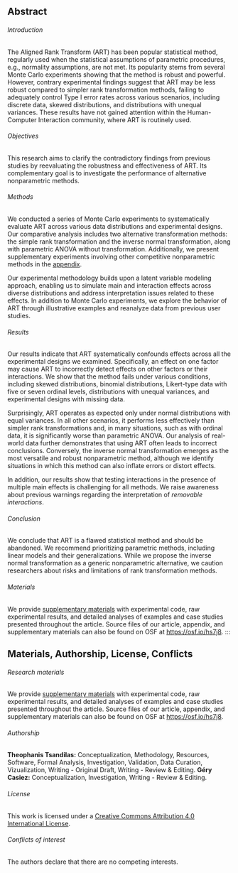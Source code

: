 ## Abstract {.unnumbered}

###### Introduction
The Aligned Rank Transform (ART) has been popular statistical method, regularly used when the statistical assumptions of parametric procedures, e.g., normality assumptions, are not met. Its popularity stems from several Monte Carlo experiments showing that the method is robust and powerful. However, contrary experimental findings suggest that ART may be less robust compared to simpler rank transformation methods, failing to adequately control Type I error rates across various scenarios, including discrete data, skewed distributions, and distributions with unequal variances. These results have not gained attention within the Human-Computer Interaction community, where ART is routinely used.

###### Objectives
This research aims to clarify the contradictory findings from previous studies by reevaluating the robustness and effectiveness of ART. Its complementary goal is to investigate the performance of alternative nonparametric methods.

###### Methods
We conducted a series of Monte Carlo experiments to systematically evaluate ART across various data distributions and experimental designs. Our comparative analysis includes two alternative transformation methods: the simple rank transformation and the inverse normal transformation, along with parametric ANOVA without transformation. Additionally, we present supplementary experiments involving other competitive nonparametric methods in the [appendix](appendix.html).

Our experimental methodology builds upon a latent variable modeling approach, enabling us to simulate main and interaction effects across diverse distributions and address interpretation issues related to these effects. In addition to Monte Carlo experiments, we explore the behavior of ART through illustrative examples and reanalyze data from previous user studies.

###### Results
Our results indicate that ART systematically confounds effects across all the experimental designs we examined. Specifically, an effect on one factor may cause ART to incorrectly detect effects on other factors or their interactions. We show that the method fails under various conditions, including skewed distributions, binomial distributions, Likert-type data with five or seven ordinal levels, distributions with unequal variances, and experimental designs with missing data.

Surprisingly, ART operates as expected only under normal distributions with equal variances. In all other scenarios, it performs less effectively than simpler rank transformations and, in many situations, such as with ordinal data, it is significantly worse than parametric ANOVA. Our analysis of real-world data further demonstrates that using ART often leads to incorrect conclusions. Conversely, the inverse normal transformation emerges as the most versatile and robust nonparametric method, although we identify situations in which this method can also inflate errors or distort effects.

In addition, our results show that testing interactions in the presence of multiple main effects is challenging for all methods. We raise awareness about previous warnings regarding the interpretation of *removable interactions*. 

###### Conclusion
We conclude that ART is a flawed statistical method and should be abandoned. We recommend prioritizing parametric methods, including linear models and their generalizations. While we propose the inverse normal transformation as a generic nonparametric alternative, we caution researchers about risks and limitations of rank transformation methods.

###### Materials
We provide [supplementary materials](https://github.com/statransform/jovi/tree/main/supplementary) with experimental code, raw experimental results, and detailed analyses of examples and case studies presented throughout the article. Source files of our article, appendix, and supplementary materials can also be found on OSF at [https://osf.io/hs7j8](https://osf.io/hs7j8). 
:::

::: {.callout-note appearance="simple" icon=false collapse=true}
## Materials, Authorship, License, Conflicts

###### Research materials

We provide [supplementary materials](https://github.com/statransform/jovi/tree/main/supplementary) with experimental code, raw experimental results, and detailed analyses of examples and case studies presented throughout the article. Source files of our article, appendix, and supplementary materials can also be found on OSF at [https://osf.io/hs7j8](https://osf.io/hs7j8). 

###### Authorship

**Theophanis Tsandilas:** Conceptualization, Methodology, Resources, Software, Formal Analysis, Investigation, Validation, Data Curation, Vizualization, Writing - Original Draft, Writing - Review & Editing.
**Géry Casiez:** Conceptualization, Investigation, Writing - Review & Editing.

###### License

This work is licensed under a [Creative Commons Attribution 4.0 International License](https://creativecommons.org/licenses/by/4.0/).

###### Conflicts of interest

The authors declare that there are no competing interests.

:::
